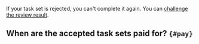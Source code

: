 If your task set is rejected, you can't complete it again. You can [challenge the review result](#appeal).

## When are the accepted task sets paid for? `{#pay}`